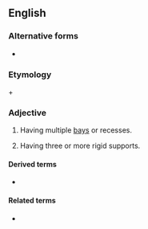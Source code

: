 ==English==

===Alternative forms===
* {{l|en|multi-bay}}

===Etymology===
{{m|en|multi-}} + {{m|en|bay}}

===Adjective===
{{en-adj|-}}

# Having multiple [[bay]]s or recesses.
# {{label|en|architecture|of a structure}} Having three or more rigid supports.

====Derived terms====
* {{l|en|multibay frame}}

====Related terms====
* {{l|en|single-bay}}